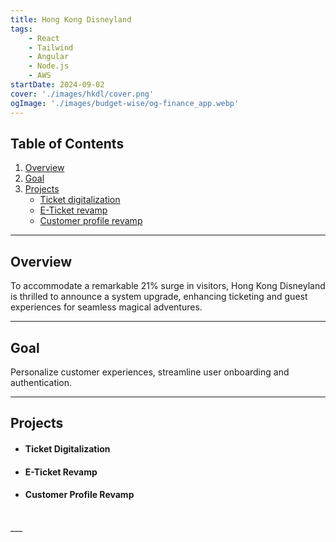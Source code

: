 ```yaml
---
title: Hong Kong Disneyland
tags:
    - React
    - Tailwind
    - Angular
    - Node.js
    - AWS
startDate: 2024-09-02
cover: './images/hkdl/cover.png'
ogImage: './images/budget-wise/og-finance_app.webp'
---
```


## Table of Contents
1. [Overview](#overview)
1. [Goal](#goal)
1. [Projects](#projects)
    - [Ticket digitalization](#ticket-digitalization)
    - [E-Ticket revamp](#e-ticket-revamp)
    - [Customer profile revamp](#customer-profile-revamp)

---

## Overview

To accommodate a remarkable 21% surge in visitors, Hong Kong Disneyland is thrilled to announce a system upgrade, enhancing ticketing and guest experiences for seamless magical adventures.

---

## Goal

Personalize customer experiences, streamline user onboarding and authentication.

---

## Projects

- #### Ticket Digitalization
- #### E-Ticket Revamp
- #### Customer Profile Revamp

<br/>
___
